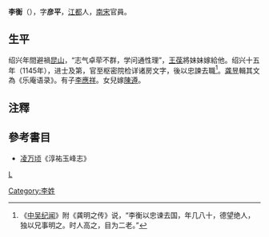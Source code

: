 '''李衡'''（{{bd|？||？||}}），字'''彦平'''，[[江都|江都]]人，[[南宋|南宋]]官員。
==生平==
绍兴年間避禍[[昆山|昆山]]，“志气卓荦不群，学问通性理”，[[王葆|王葆]]將妹妹嫁給他。绍兴十五年（1145年），进士及第，官至枢密院检详诸房文字，後以忠諫去職<ref>《[[中吴纪闻|中吴纪闻]]》附《龚明之传》说，“李衡以忠谏去国，年几八十，德望绝人，独以兄事明之。时人高之，目为二老。”</ref>。[[龚昱|龚昱]]輯其文為《乐庵语录》。有子[[李應祥|李應祥]]。女兒嫁[[陳遵|陳遵]]。

==注釋==
{{reflist}}

==參考書目==
*[[凌万顷|凌万顷]]《淳祐玉峰志》
[[category:宋朝政治人物|L]]
[[Category:李姓|Category:李姓]]